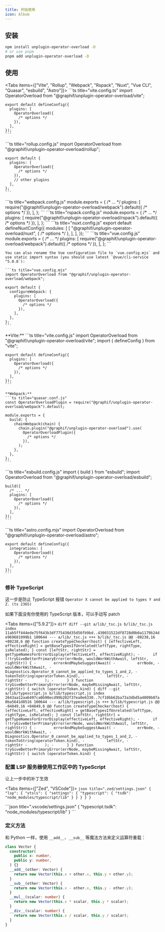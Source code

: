 ```yaml
---
title: 开始使用
icon: Album
---
```


## 安装

```sh
npm install unplugin-operator-overload -D
# or use pnpm
pnpm add unplugin-operator-overload -D
```

## 使用

<Tabs items={["Vite", "Rollup", "Webpack", "Rspack", "Nuxt", "Vue CLI", "Quasar", "esbuild", "Astro"]}>
  <Tab>
    ```ts title="vite.config.ts"
    import OperatorOverload from "@graphif/unplugin-operator-overload/vite";

    export default defineConfig({
      plugins: [
        OperatorOverload({
          /* options */
        }),
      ],
    });
    ```

  </Tab>

  <Tab>
    ```ts title="rollup.config.js"
    import OperatorOverload from "@graphif/unplugin-operator-overload/rollup";

    export default {
      plugins: [
        OperatorOverload({
          /* options */
        }),
        // other plugins
      ],
    };
    ```

  </Tab>

  <Tab>
    ```ts title="webpack.config.js"
    module.exports = {
      /* ... */
      plugins: [
        require("@graphif/unplugin-operator-overload/webpack").default({
          /* options */
        }),
      ],
    };
    ```
  </Tab>

  <Tab>
    ```ts title="rspack.config.js"
    module.exports = {
      /* ... */
      plugins: [
        require("@graphif/unplugin-operator-overload/rspack").default({
          /* options */
        }),
      ],
    };
    ```
  </Tab>

  <Tab>
    ```ts title="nuxt.config.js"
    export default defineNuxtConfig({
      modules: [
        [
          "@graphif/unplugin-operator-overload/nuxt",
          {
            /* options */
          },
        ],
      ],
    });
    ```
  </Tab>

  <Tab>
    ```ts title="vue.config.js"
    module.exports = {
      /* ... */
      plugins: [
        require("@graphif/unplugin-operator-overload/webpack").default({
          /* options */
        }),
      ],
    };
    ```

    You can also rename the Vue configuration file to `vue.config.mjs` and use static import syntax (you should use latest `@vue/cli-service ^5.0.8`):

    ```ts title="vue.config.mjs"
    import OperatorOverload from "@graphif/unplugin-operator-overload/webpack";

    export default {
      configureWebpack: {
        plugins: [
          OperatorOverload({
            /* options */
          }),
        ],
      },
    };
    ```

  </Tab>

  <Tab>
    **Vite:**
    ```ts title="vite.config.js"
    import OperatorOverload from "@graphif/unplugin-operator-overload/vite";
    import { defineConfig } from "vite";

    export default defineConfig({
      plugins: [
        OperatorOverload({
          /* options */
        }),
      ],
    });
    ```

    **Webpack:**
    ```ts title="quasar.conf.js"
    const OperatorOverloadPlugin = require("@graphif/unplugin-operator-overload/webpack").default;

    module.exports = {
      build: {
        chainWebpack(chain) {
          chain.plugin("@graphif/unplugin-operator-overload").use(
            OperatorOverloadPlugin({
              /* options */
            }),
          );
        },
      },
    };
    ```

  </Tab>

  <Tab>
    ```ts title="esbuild.config.js"
    import { build } from "esbuild";
    import OperatorOverload from "@graphif/unplugin-operator-overload/esbuild";

    build({
      /* ... */
      plugins: [
        OperatorOverload({
          /* options */
        }),
      ],
    });
    ```

  </Tab>

  <Tab>
    ```ts title="astro.config.mjs"
    import OperatorOverload from "@graphif/unplugin-operator-overload/astro";

    export default defineConfig({
      integrations: [
        OperatorOverload({
          /* options */
        }),
      ],
    });
    ```

  </Tab>
</Tabs>

### 修补 TypeScript

这一步是防止 TypeScript 报错 `Operator X cannot be applied to types Y and Z. (ts 2365)`

如果下面没有你使用的 TypeScript 版本，可以手动写 patch

<Tabs items={["5.9.2"]}>
  <Tab>
    ```diff
    diff --git a/lib/_tsc.js b/lib/_tsc.js
    index 11ab5ff444ede75f643b3df775438d35d56fb9bd..430031522df8728d0b0a1179b24de969681999b1 100644
    --- a/lib/_tsc.js
    +++ b/lib/_tsc.js
    @@ -80238,16 +80238,6 @@ function createTypeChecker(host) {
            [effectiveLeft, effectiveRight] = getBaseTypesIfUnrelated(leftType, rightType, isRelated);
          }
          const [leftStr, rightStr] = getTypeNamesForErrorDisplay(effectiveLeft, effectiveRight);
    -      if (!tryGiveBetterPrimaryError(errNode, wouldWorkWithAwait, leftStr, rightStr)) {
    -        errorAndMaybeSuggestAwait(
    -          errNode,
    -          wouldWorkWithAwait,
    -          Diagnostics.Operator_0_cannot_be_applied_to_types_1_and_2,
    -          tokenToString(operatorToken.kind),
    -          leftStr,
    -          rightStr
    -        );
    -      }
        }
        function tryGiveBetterPrimaryError(errNode, maybeMissingAwait, leftStr, rightStr) {
          switch (operatorToken.kind) {
    diff --git a/lib/typescript.js b/lib/typescript.js
    index 2643aa12aa6497ca0b90ecd99b202f37ea0e6330..7cf10bb62ba73a3dbd5a4009b07a0ba5641d0516 100644
    --- a/lib/typescript.js
    +++ b/lib/typescript.js
    @@ -84849,16 +84849,6 @@ function createTypeChecker(host) {
            [effectiveLeft, effectiveRight] = getBaseTypesIfUnrelated(leftType, rightType, isRelated);
          }
          const [leftStr, rightStr] = getTypeNamesForErrorDisplay(effectiveLeft, effectiveRight);
    -      if (!tryGiveBetterPrimaryError(errNode, wouldWorkWithAwait, leftStr, rightStr)) {
    -        errorAndMaybeSuggestAwait(
    -          errNode,
    -          wouldWorkWithAwait,
    -          Diagnostics.Operator_0_cannot_be_applied_to_types_1_and_2,
    -          tokenToString(operatorToken.kind),
    -          leftStr,
    -          rightStr
    -        );
    -      }
        }
        function tryGiveBetterPrimaryError(errNode, maybeMissingAwait, leftStr, rightStr) {
          switch (operatorToken.kind) {
    ```

  </Tab>
</Tabs>

### 配置 LSP 服务器使用工作区中的 TypeScript

让上一步中的补丁生效

<Tabs items={["Zed", "VSCode"]}>
  <Tab>
    ```json title=".zed/settings.json"
    {
      "lsp": {
        "vtsls": {
          "settings": {
            "typescript": {
              "tsdk": "node_modules/typescript/lib"
            }
          }
        }
      }
    }
    ```

  </Tab>

  <Tab>
    ```json title=".vscode/settings.json"
    {
      "typescript.tsdk": "node_modules/typescript/lib"
    }
    ```

  </Tab>
</Tabs>

### 定义方法

和 Python 一样，使用 `__add__`、`__sub__` 等魔法方法来定义运算符重载：

```ts title="example.ts"
class Vector {
  constructor(
    public x: number,
    public y: number,
  ) {}
  __add__(other: Vector) {
    return new Vector(this.x + other.x, this.y + other.y);
  }
  __sub__(other: Vector) {
    return new Vector(this.x - other.x, this.y - other.y);
  }
  __mul__(scalar: number) {
    return new Vector(this.x * scalar, this.y * scalar);
  }
  __div__(scalar: number) {
    return new Vector(this.x / scalar, this.y / scalar);
  }
}
```
